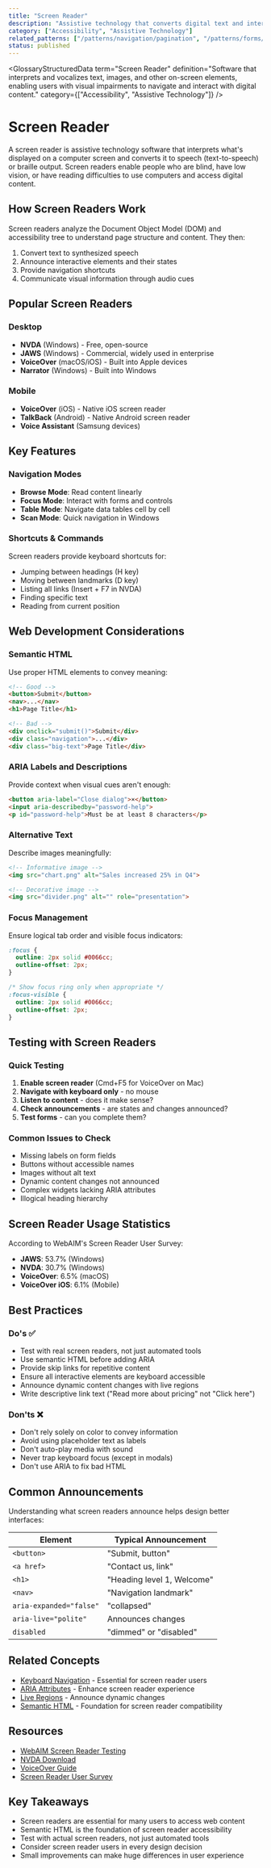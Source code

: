 ```yaml
---
title: "Screen Reader"
description: "Assistive technology that converts digital text and interface elements into speech or braille output for users with visual impairments"
category: ["Accessibility", "Assistive Technology"]
related_patterns: ["/patterns/navigation/pagination", "/patterns/forms/button", "/patterns/content-management/modal"]
status: published
---
```



<GlossaryStructuredData
  term="Screen Reader"
  definition="Software that interprets and vocalizes text, images, and other on-screen elements, enabling users with visual impairments to navigate and interact with digital content."
  category={["Accessibility", "Assistive Technology"]}
/>

# Screen Reader

A screen reader is assistive technology software that interprets what's displayed on a computer screen and converts it to speech (text-to-speech) or braille output. Screen readers enable people who are blind, have low vision, or have reading difficulties to use computers and access digital content.

## How Screen Readers Work

Screen readers analyze the Document Object Model (DOM) and accessibility tree to understand page structure and content. They then:
1. Convert text to synthesized speech
2. Announce interactive elements and their states
3. Provide navigation shortcuts
4. Communicate visual information through audio cues

## Popular Screen Readers

### Desktop
- **NVDA** (Windows) - Free, open-source
- **JAWS** (Windows) - Commercial, widely used in enterprise
- **VoiceOver** (macOS/iOS) - Built into Apple devices
- **Narrator** (Windows) - Built into Windows

### Mobile
- **VoiceOver** (iOS) - Native iOS screen reader
- **TalkBack** (Android) - Native Android screen reader
- **Voice Assistant** (Samsung devices)

## Key Features

### Navigation Modes
- **Browse Mode**: Read content linearly
- **Focus Mode**: Interact with forms and controls
- **Table Mode**: Navigate data tables cell by cell
- **Scan Mode**: Quick navigation in Windows

### Shortcuts & Commands
Screen readers provide keyboard shortcuts for:
- Jumping between headings (H key)
- Moving between landmarks (D key)
- Listing all links (Insert + F7 in NVDA)
- Finding specific text
- Reading from current position

## Web Development Considerations

### Semantic HTML
Use proper HTML elements to convey meaning:
```html
<!-- Good -->
<button>Submit</button>
<nav>...</nav>
<h1>Page Title</h1>

<!-- Bad -->
<div onclick="submit()">Submit</div>
<div class="navigation">...</div>
<div class="big-text">Page Title</div>
```

### ARIA Labels and Descriptions
Provide context when visual cues aren't enough:
```html
<button aria-label="Close dialog">×</button>
<input aria-describedby="password-help">
<p id="password-help">Must be at least 8 characters</p>
```

### Alternative Text
Describe images meaningfully:
```html
<!-- Informative image -->
<img src="chart.png" alt="Sales increased 25% in Q4">

<!-- Decorative image -->
<img src="divider.png" alt="" role="presentation">
```

### Focus Management
Ensure logical tab order and visible focus indicators:
```css
:focus {
  outline: 2px solid #0066cc;
  outline-offset: 2px;
}

/* Show focus ring only when appropriate */
:focus-visible {
  outline: 2px solid #0066cc;
  outline-offset: 2px;
}
```

## Testing with Screen Readers

### Quick Testing
1. **Enable screen reader** (Cmd+F5 for VoiceOver on Mac)
2. **Navigate with keyboard only** - no mouse
3. **Listen to content** - does it make sense?
4. **Check announcements** - are states and changes announced?
5. **Test forms** - can you complete them?

### Common Issues to Check
- Missing labels on form fields
- Buttons without accessible names
- Images without alt text
- Dynamic content changes not announced
- Complex widgets lacking ARIA attributes
- Illogical heading hierarchy

## Screen Reader Usage Statistics

According to WebAIM's Screen Reader User Survey:
- **JAWS**: 53.7% (Windows)
- **NVDA**: 30.7% (Windows)
- **VoiceOver**: 6.5% (macOS)
- **VoiceOver iOS**: 6.1% (Mobile)

## Best Practices

### Do's ✅
- Test with real screen readers, not just automated tools
- Use semantic HTML before adding ARIA
- Provide skip links for repetitive content
- Ensure all interactive elements are keyboard accessible
- Announce dynamic content changes with live regions
- Write descriptive link text ("Read more about pricing" not "Click here")

### Don'ts ❌
- Don't rely solely on color to convey information
- Avoid using placeholder text as labels
- Don't auto-play media with sound
- Never trap keyboard focus (except in modals)
- Don't use ARIA to fix bad HTML

## Common Announcements

Understanding what screen readers announce helps design better interfaces:

| Element | Typical Announcement |
|---------|---------------------|
| `<button>` | "Submit, button" |
| `<a href>` | "Contact us, link" |
| `<h1>` | "Heading level 1, Welcome" |
| `<nav>` | "Navigation landmark" |
| `aria-expanded="false"` | "collapsed" |
| `aria-live="polite"` | Announces changes |
| `disabled` | "dimmed" or "disabled" |

## Related Concepts

- [Keyboard Navigation](/glossary/keyboard-navigation) - Essential for screen reader users
- [ARIA Attributes](/glossary/aria-attributes) - Enhance screen reader experience
- [Live Regions](/glossary/live-regions) - Announce dynamic changes
- [Semantic HTML](/glossary/semantic-html) - Foundation for screen reader compatibility

## Resources

- [WebAIM Screen Reader Testing](https://webaim.org/articles/screenreader_testing/)
- [NVDA Download](https://www.nvaccess.org/)
- [VoiceOver Guide](https://support.apple.com/guide/voiceover/welcome/mac)
- [Screen Reader User Survey](https://webaim.org/projects/screenreadersurvey9/)

## Key Takeaways

- Screen readers are essential for many users to access web content
- Semantic HTML is the foundation of screen reader accessibility
- Test with actual screen readers, not just automated tools
- Consider screen reader users in every design decision
- Small improvements can make huge differences in user experience

